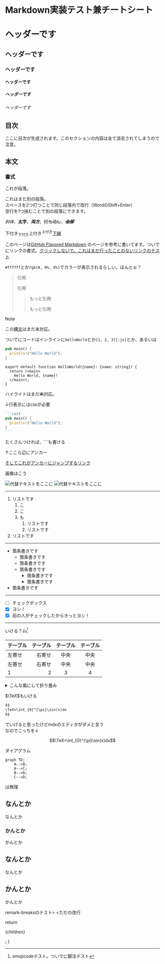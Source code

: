 
# Markdown実装テスト兼チートシート

# ヘッダーです
## ヘッダーです
### ヘッダーです
#### ヘッダーです
##### ヘッダーです
###### ヘッダーです

## 目次

ここに目次が生成されます。このセクションの内容は全て消去されてしまうので注意。

## 本文
### 書式

これが段落。

これはまた別の段落。  
スペースを2つ打つことで同じ段落内で改行（WordのShift+Enter）  
空行を1つ挟むことで別の段落にできます。

*斜体*、**太字**、***両方***、~~打ち消し~~、~~***全部***~~

下付き<sub>下付き</sub>上付き<sup>上付き</sup><ins>下線</ins>

このページは[GitHub Flavored Markdown](https://docs.github.com/ja/get-started/writing-on-github/getting-started-with-writing-and-formatting-on-github/basic-writing-and-formatting-syntax)
のページを参考に書いてます。ついでにリンクの書式。[クリックしないで。これはまだ行ったことのないリンクのテスト](about:blank)

`#ffffff`とか`rgb(0, 0%, 0%)`でカラーが表示されるらしい。ほんとぉ？

> 引用
>
> 引用
>> もっと引用
>>
>> もっと引用

> [!NOTE]
> この[構文](https://docs.github.com/ja/get-started/writing-on-github/getting-started-with-writing-and-formatting-on-github/basic-writing-and-formatting-syntax#footnotes)はまだ未対応。

ついでにコードはインラインに`HelloWorld`とか`[1, 2, 3]{:js}`とか、あるいは
```rust title="Rustサイコー！" caption="Rustサイコーと言いなさい"
pub main() {
  println!("Hello World");
}
```

```tsx {3} /main/ "name"
export default function HelloWorld({name}: {name: string}) {
  return (<main>
    Hello World, {name}!
  </main>);
}
```
ハイライトはまだ~~未~~対応。

↓行表示にはcssが必要
````md showLineNumbers
```rust
pub main() {
  println!("Hello World");
}
```
````
たくさんつければ、\`\`\`も書ける

<a name="anchor-here"></a>
↑ここら辺にアンカー

[そしてこれがアンカーにジャンプするリンク](#anchor-here)

画像はこう

![代替テキストをここに](../res/logo_light_trimmed.png)
<Image src={logo_light} alt="代替テキストをここに" />

---

1. リストです
    1. こ
    2. こ
    3. も
        1. リストです
        2. リストです
2. リストです

---

- 箇条書きです
    - 箇条書きです
    - 箇条書きです
    - 箇条書きです
        - 箇条書きです
        - 箇条書きです
- 箇条書きです

---

- [ ] チェックボックス
- [x] ヨシ！
- [x] 前の人がチェックしたからきっとヨシ！

--- 

いける？:+1:[^1]

[^1]: emojicodeテスト。ついでに脚注テスト

|テーブル|テーブル|テーブル|テーブル|
|:-------|-------:|:------:|:------:|
|左寄せ  |右寄せ  |中央    |中央    |
|左寄せ  |右寄せ  |中央    |中央    |
|1       |2       |3       |4       |

<details>
  <summary>こんな風にして折り畳み</summary>

  ここに詳細  
  *マークダウン*も**使用可能**  
  ここに詳細  
</details>

$\TeX$もいける

```md
$$
\TeX=\int_{0}^{\pi}\sin(x)dx
$$
```
でいけると思ったけどmdxのエディタがダメと言う  
なのでこっちを↓
```math
\TeX=\int_{0}^{\pi}\sin(x)dx
```

ダイアグラム
```mermaid
graph TD;
    A-->B;
    A-->C;
    B-->D;
    C-->D;
```
は無理

## なんとか
なんとか

### かんとか
かんとか

## なんとか
なんとか

## かんとか
かんとか

remark-breaksのテスト\>
\<ただの改行

  return <div className="prose prose-slate prose-relative-weight prose-theme-override markdown-body !bg-transparent">
    {children}
  </div>;
}
